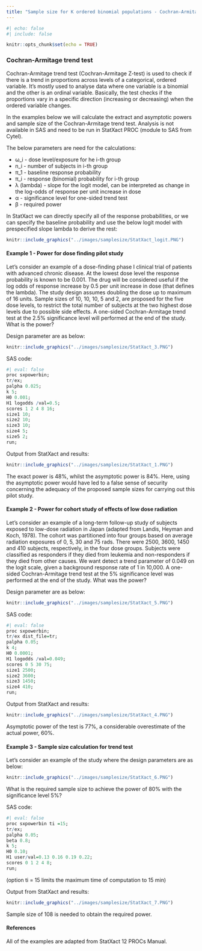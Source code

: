 ```yaml
---
title: "Sample size for K ordered binomial populations - Cochran-Armitage trend test"
---
```


```r
#| echo: false
#| include: false

knitr::opts_chunk$set(echo = TRUE)

```

### Cochran-Armitage trend test {.unnumbered}

Cochran-Armitage trend test (Cochran-Armitage Z-test) is used to check if there is a trend in proportions across levels of a categorical, ordered variable. It's mostly used to analyse data where one variable is a binomial and the other is an ordinal variable. Basically, the test checks if the proportions vary in a specific direction (increasing or decreasing) when the ordered variable changes.

In the examples below we will calculate the extract and asymptotic powers and sample size of the Cochran-Armitage trend test. Analysis is not available in SAS and need to be run in StatXact PROC (module to SAS from Cytel).

The below parameters are need for the calculations:

-   ω_i - dose level/exposure for he i-th group
-   n_i - number of subjects in i-th group
-   π_1 - baseline response probability
-   π_i - response (binomial) probability for i-th group
-   λ (lambda) - slope for the logit model, can be interpreted as change in the log-odds of response per unit increase in dose
-   α - significance level for one-sided trend test
-   β - required power

In StatXact we can directly specify all of the response probabilities, or we can specify the baseline probability and use the below logit model with prespecified slope lambda to derive the rest:

```r
knitr::include_graphics("../images/samplesize/StatXact_logit.PNG")
```

#### Example 1 - Power for dose finding pilot study {.unnumbered}

Let's consider an example of a dose-finding phase I clinical trial of patients with advanced chronic disease. At the lowest dose level the response probability is known to be 0.001. The drug will be considered useful if the log odds of response increase by 0.5 per unit increase in dose (that defines the lambda). The study design assumes doubling the dose up to maximum of 16 units. Sample sizes of 10, 10, 10, 5 and 2, are proposed for the five dose levels, to restrict the total number of subjects at the two highest dose levels due to possible side effects. A one-sided Cochran-Armitage trend test at the 2.5% significance level will performed at the end of the study. What is the power?

Design parameter are as below:

```r
knitr::include_graphics("../images/samplesize/StatXact_3.PNG")
```

SAS code:

```r
#| eval: false
proc sxpowerbin;
tr/ex;
palpha 0.025;
k 5;
H0 0.001;
H1 logodds /val=0.5;
scores 1 2 4 8 16;
size1 10;
size2 10;
size3 10;
size4 5;
size5 2;
run;
```

Output from StatXact and results:

```r
knitr::include_graphics("../images/samplesize/StatXact_1.PNG")
```

The exact power is 48%, whilst the asymptotic power is 84%. Here, using the asymptotic power would have led to a false sense of security concerning the adequacy of the proposed sample sizes for carrying out this pilot study.

#### Example 2 - Power for cohort study of effects of low dose radiation {.unnumbered}

Let's consider an example of a long-term follow-up study of subjects exposed to low-dose radiation in Japan (adapted from Landis, Heyman and Koch, 1978). The cohort was partitioned into four groups based on average radiation exposures of 0, 5, 30 and 75 rads. There were 2500, 3600, 1450 and 410 subjects, respectively, in the four dose groups. Subjects were classified as responders if they died from leukemia and non-responders if they died from other causes. We want detect a trend parameter of 0.049 on the logit scale, given a background response rate of 1 in 10,000. A one-sided Cochran-Armitage trend test at the 5% significance level was performed at the end of the study. What was the power?

Design parameter are as below:

```r
knitr::include_graphics("../images/samplesize/StatXact_5.PNG")
```

SAS code:

```r
#| eval: false
proc sxpowerbin;
tr/ex dist_file=tr;
palpha 0.05;
k 4;
H0 0.0001;
H1 logodds /val=0.049;
scores 0 5 30 75;
size1 2500;
size2 3600;
size3 1450;
size4 410;
run;
```

Output from StatXact and results:

```r
knitr::include_graphics("../images/samplesize/StatXact_4.PNG")
```

Asymptotic power of the test is 77%, a considerable overestimate of the actual power, 60%.

#### Example 3 - Sample size calculation for trend test {.unnumbered}

Let's consider an example of the study where the design parameters are as below:

```r
knitr::include_graphics("../images/samplesize/StatXact_6.PNG")
```

What is the required sample size to achieve the power of 80% with the significance level 5%?

SAS code:

```r
#| eval: false
proc sxpowerbin ti =15;
tr/ex;
palpha 0.05;
beta 0.8;
k 5;
H0 0.10;
H1 user/val=0.13 0.16 0.19 0.22;
scores 0 1 2 4 8;
run;
```

(option ti = 15 limits the maximum time of computation to 15 min)

Output from StatXact and results:

```r
knitr::include_graphics("../images/samplesize/StatXact_7.PNG")
```

Sample size of 108 is needed to obtain the required power.

#### References {.unnumbered}

All of the examples are adapted from StatXact 12 PROCs Manual.
